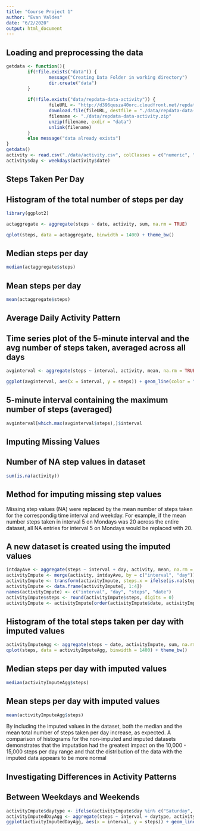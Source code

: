 ```yaml
---
title: "Course Project 1"
author: "Evan Valdes"
date: "6/2/2020"
output: html_document
---
```


## Loading and preprocessing the data

```r
getdata <- function(){
        if(!file.exists("data")) {
                message("Creating Data Folder in working directory")
                dir.create("data")
        }
        
        if(!file.exists("data/repdata-data-activity")) {
                fileURL <- "http://d396qusza40orc.cloudfront.net/repdata%2Fdata%2Factivity.zip"
                download.file(fileURL, destfile = "./data/repdata-data-activity.zip")
                filename <- "./data/repdata-data-activity.zip"
                unzip(filename, exdir = "data")
                unlink(filename)
        }
        else message("data already exists")
}
getdata()
activity <- read.csv("./data/activity.csv", colClasses = c("numeric", "Date", "numeric"))
activity$day <- weekdays(activity$date)
```

## Steps Taken Per Day

## Histogram of the total number of steps per day

```r
library(ggplot2)

actaggregate <- aggregate(steps ~ date, activity, sum, na.rm = TRUE)

qplot(steps, data = actaggregate, binwidth = 1400) + theme_bw()
```

## Median steps per day

```r
median(actaggregate$steps)
```

## Mean steps per day

```r
mean(actaggregate$steps)
```

## Average Daily Activity Pattern

## Time series plot of the 5-minute interval and the avg number of steps taken, averaged across all days

```r
avginterval <- aggregate(steps ~ interval, activity, mean, na.rm = TRUE)

ggplot(avginterval, aes(x = interval, y = steps)) + geom_line(color = "purple", size = 1) + labs(x = "Interval", y = "Average Number of Steps") + theme_bw()
```

## 5-minute interval containing the maximum number of steps (averaged)

```r
avginterval[which.max(avginterval$steps),]$interval
```

## Imputing Missing Values

## Number of NA step values in dataset

```r
sum(is.na(activity))
```

## Method for imputing missing step values

Missing step values (NA) were replaced by the mean
number of steps taken for the correspondig time
interval and weekday. For example, if the mean number
steps taken in interval 5 on Mondays was 20 across
the entire dataset, all NA entries for interval 5 on 
Mondays would be replaced with 20.

## A new dataset is created using the imputed values

```r
intdayAve <- aggregate(steps ~ interval + day, activity, mean, na.rm = TRUE)
activityImpute <- merge(activity, intdayAve, by = c("interval", "day"))
activityImpute <- transform(activityImpute, steps.x = ifelse(is.na(steps.x), steps.y, steps.x))
activityImpute <- data.frame(activityImpute[, 1:4])
names(activityImpute) <- c("interval", "day", "steps", "date")
activityImpute$steps <- round(activityImpute$steps, digits = 0)
activityImpute <- activityImpute[order(activityImpute$date, activityImpute$interval),]
```

## Histogram of the total steps taken per day with imputed values

```r
activityImputeAgg <- aggregate(steps ~ date, activityImpute, sum, na.rm = TRUE)
qplot(steps, data = activityImputeAgg, binwidth = 1400) + theme_bw()
```

## Median steps per day with imputed values

```r
median(activityImputeAgg$steps)
```

## Mean steps per day with imputed values

```r
mean(activityImputeAgg$steps)
```

By including the imputed values in the dataset, both the
median and the mean total number of steps taken per day
increase, as expected. A comparison of histograms for 
the non-imputed and imputed datasets demonstrates that
the imputation had the greatest impact on the 10,000 -
15,000 steps per day range and that the distribution of 
the data with the imputed data appears to be more normal

## Investigating Differences in Activity Patterns
## Between Weekdays and Weekends

```r
activityImpute$daytype <- ifelse(activityImpute$day %in% c("Saturday", "Sunday"), "Weekend", "Weekday")
activityImputedDayAgg <- aggregate(steps ~ interval + daytype, activityImpute, mean)
ggplot(activityImputedDayAgg, aes(x = interval, y = steps)) + geom_line(color = "purple", size = 1) + facet_wrap(~daytype, nrow = 2, ncol = 1) + labs(x = "Interval", y = "Number of Steps") + theme_bw()
```

